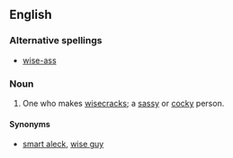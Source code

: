 ==English==

===Alternative spellings===
*[[wise-ass]]

===Noun===
{{en-noun|es}}

# One who makes [[wisecrack]]s; a [[sassy]] or [[cocky]] person.

====Synonyms====
*{{i-c|one who makes wisecracks}} [[smart aleck]], [[wise guy]]